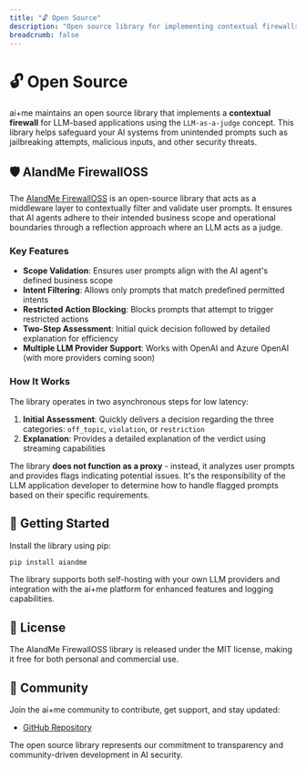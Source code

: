 ```yaml
---
title: "🔓 Open Source"
description: "Open source library for implementing contextual firewalls for LLM-based applications"
breadcrumb: false
---
```


# 🔓 Open Source

ai+me maintains an open source library that implements a **contextual firewall** for LLM-based applications using the `LLM-as-a-judge` concept. This library helps safeguard your AI systems from unintended prompts such as jailbreaking attempts, malicious inputs, and other security threats.

## 🛡️ AIandMe FirewallOSS

The [AIandMe FirewallOSS](https://github.com/aiandme-io/firewall) is an open-source library that acts as a middleware layer to contextually filter and validate user prompts. It ensures that AI agents adhere to their intended business scope and operational boundaries through a reflection approach where an LLM acts as a judge.

### **Key Features**

- **Scope Validation**: Ensures user prompts align with the AI agent's defined business scope
- **Intent Filtering**: Allows only prompts that match predefined permitted intents
- **Restricted Action Blocking**: Blocks prompts that attempt to trigger restricted actions
- **Two-Step Assessment**: Initial quick decision followed by detailed explanation for efficiency
- **Multiple LLM Provider Support**: Works with OpenAI and Azure OpenAI (with more providers coming soon)

### **How It Works**

The library operates in two asynchronous steps for low latency:

1. **Initial Assessment**: Quickly delivers a decision regarding the three categories: `off_topic`, `violation`, or `restriction`
2. **Explanation**: Provides a detailed explanation of the verdict using streaming capabilities

The library **does not function as a proxy** - instead, it analyzes user prompts and provides flags indicating potential issues. It's the responsibility of the LLM application developer to determine how to handle flagged prompts based on their specific requirements.

## 🚀 Getting Started

Install the library using pip:

```bash
pip install aiandme
```

The library supports both self-hosting with your own LLM providers and integration with the ai+me platform for enhanced features and logging capabilities.

## 📄 License

The AIandMe FirewallOSS library is released under the MIT license, making it free for both personal and commercial use.

## 🤝 Community

Join the ai+me community to contribute, get support, and stay updated:

- [GitHub Repository](https://github.com/aiandme-io/firewall)

The open source library represents our commitment to transparency and community-driven development in AI security.
